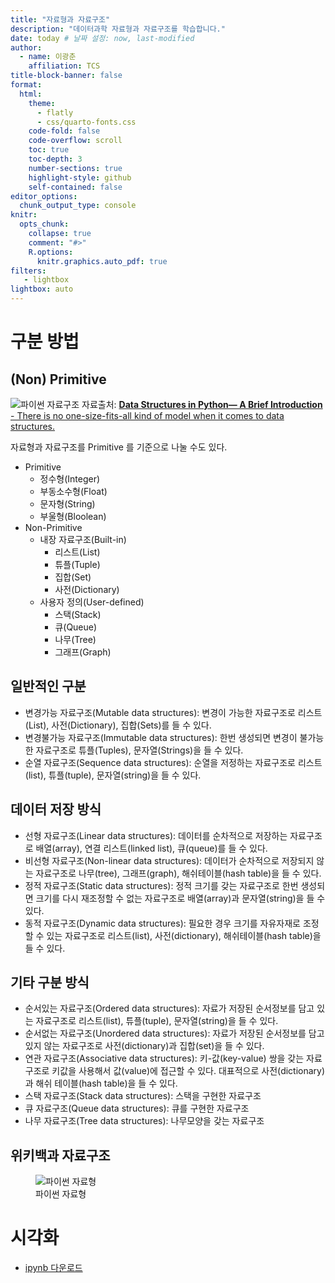 ```yaml
---
title: "자료형과 자료구조"
description: "데이터과학 자료형과 자료구조를 학습합니다."
date: today # 날짜 설정: now, last-modified
author:
  - name: 이광춘
    affiliation: TCS
title-block-banner: false
format:
  html:
    theme: 
      - flatly
      - css/quarto-fonts.css
    code-fold: false
    code-overflow: scroll
    toc: true
    toc-depth: 3
    number-sections: true
    highlight-style: github    
    self-contained: false
editor_options: 
  chunk_output_type: console
knitr:
  opts_chunk: 
    collapse: true
    comment: "#>" 
    R.options:
      knitr.graphics.auto_pdf: true  
filters:
   - lightbox
lightbox: auto      
---
```



# 구분 방법


## (Non) Primitive

[![파이썬 자료구조](fig/data_structure_blog.png) 자료출처: [**Data Structures in Python— A Brief Introduction** - There is no one-size-fits-all kind of model when it comes to data structures.](https://towardsdatascience.com/data-structures-in-python-a-brief-introduction-b4135d7a9b7d)]{.aside}

자료형과 자료구조를 Primitive 를 기준으로 나눌 수도 있다.

- Primitive
  - 정수형(Integer)
  - 부동소수형(Float)
  - 문자형(String)
  - 부울형(Bloolean)
- Non-Primitive  
  - 내장 자료구조(Built-in)
      - 리스트(List)
      - 튜플(Tuple)
      - 집합(Set)
      - 사전(Dictionary)
  - 사용자 정의(User-defined)
    - 스택(Stack)
    - 큐(Queue)
    - 나무(Tree)
    - 그래프(Graph)


## 일반적인 구분

- 변경가능 자료구조(Mutable data structures): 변경이 가능한 자료구조로 리스트(List), 사전(Dictionary), 집합(Sets)를 들 수 있다.
- 변경불가능 자료구조(Immutable data structures): 한번 생성되면 변경이 불가능한 자료구조로 튜플(Tuples), 문자열(Strings)을 들 수 있다.
- 순열 자료구조(Sequence data structures): 순열을 저정하는 자료구조로 리스트(list), 튜플(tuple), 문자열(string)을 들 수 있다.


## 데이터 저장 방식

- 선형 자료구조(Linear data structures): 데이터를 순차적으로 저장하는 자료구조로 배열(array), 연결 리스트(linked list), 큐(queue)를 들 수 있다.
- 비선형 자료구조(Non-linear data structures): 데이터가 순차적으로 저장되지 않는 자료구조로 나무(tree), 그래프(graph), 해쉬테이블(hash table)을 들 수 있다.
- 정적 자료구조(Static data structures): 정적 크기를 갖는 자료구조로 한번 생성되면 크기를 다시 재조정할 수 없는 자료구조로 배열(array)과 문자열(string)을 들 수 있다.
- 동적 자료구조(Dynamic data structures): 필요한 경우 크기를 자유자재로 조정할 수 있는 자료구조로 리스트(list), 사전(dictionary), 해쉬테이블(hash table)을 들 수 있다.

## 기타 구분 방식

- 순서있는 자료구조(Ordered data structures): 자료가 저장된 순서정보를 담고 있는 자료구조로 리스트(list), 튜플(tuple), 문자열(string)을 들 수 있다.
- 순서없는 자료구조(Unordered data structures): 자료가 저장된 순서정보를 담고 있지 않는 자료구조로 사전(dictionary)과 집합(set)을 들 수 있다.
- 연관 자료구조(Associative data structures): 키-값(key-value) 쌍을 갖는 자료구조로 키값을 사용해서 값(value)에 접근할 수 있다. 대표적으로 사전(dictionary)과 해쉬 테이블(hash table)을 들 수 있다.
- 스택 자료구조(Stack data structures): 스택을 구현한 자료구조
- 큐 자료구조(Queue data structures): 큐를 구현한 자료구조
- 나무 자료구조(Tree data structures): 나무모양을 갖는 자료구조


## 위키백과 자료구조

![파이썬 자료형](fig/python_datatype.png)

# 시각화

- [ipynb 다운로드](python_data_structure.ipynb)